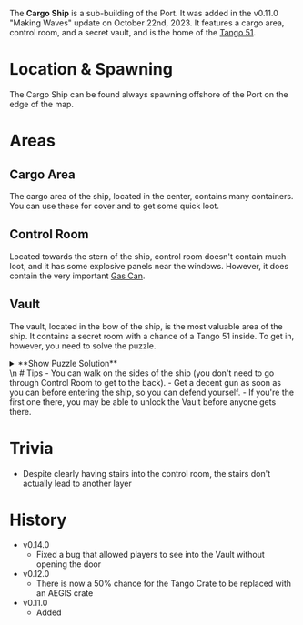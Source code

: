 The **Cargo Ship** is a sub-building of the Port. It was added in the v0.11.0 "Making Waves" update on October 22nd, 2023. It features a cargo area, control room, and a secret vault, and is the home of the [Tango 51](/weapons/guns/tango_51).

# Location & Spawning
The Cargo Ship can be found always spawning offshore of the Port on the edge of the map.

# Areas
## Cargo Area
The cargo area of the ship, located in the center, contains many containers. You can use these for cover and to get some quick loot.

## Control Room
Located towards the stern of the ship, control room doesn't contain much loot, and it has some explosive panels near the windows. However, it does contain the very important [Gas Can](/weapons/melee/gas_can).

## Vault
The vault, located in the bow of the ship, is the most valuable area of the ship. It contains a secret room with a chance of a Tango 51 inside. To get in, however, you need to solve the puzzle.

<details><summary>**Show Puzzle Solution**</summary>In order to solve the puzzle, grab the [Gas Can](/weapons/melee/gas_can) from the Control Room. Then, walk to the front of the ship and go to the generator. Use the Gas Can to activate the generator and the door to the Vault will open.</details>
\n
# Tips
- You can walk on the sides of the ship (you don't need to go through Control Room to get to the back).
- Get a decent gun as soon as you can before entering the ship, so you can defend yourself.
  - If you're the first one there, you may be able to unlock the Vault before anyone gets there.

# Trivia
- Despite clearly having stairs into the control room, the stairs don't actually lead to another layer

# History
- v0.14.0 
  - Fixed a bug that allowed players to see into the Vault without opening the door
- v0.12.0
  - There is now a 50% chance for the Tango Crate to be replaced with an AEGIS crate
- v0.11.0
  - Added
